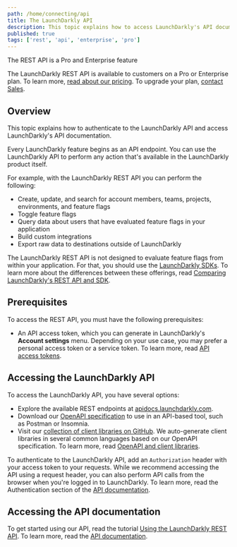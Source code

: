 ```yaml
---
path: /home/connecting/api
title: The LaunchDarkly API
description: This topic explains how to access LaunchDarkly's API documentation.
published: true
tags: ['rest', 'api', 'enterprise', 'pro']
---
```


<Callout intent="primary">
<CalloutTitle>The REST API is a Pro and Enterprise feature</CalloutTitle>
<CalloutDescription>

The LaunchDarkly REST API is available to customers on a Pro or Enterprise plan. To learn more, [read about our pricing](https://launchdarkly.com/pricing/). To upgrade your plan, [contact Sales](https://launchdarkly.com/contact-sales/).

</CalloutDescription>
</Callout>

## Overview

This topic explains how to authenticate to the LaunchDarkly API and access LaunchDarkly's API documentation.

Every LaunchDarkly feature begins as an API endpoint. You can use the LaunchDarkly API to perform any action that's available in the LaunchDarkly product itself.

For example, with the LaunchDarkly REST API you can perform the following:

* Create, update, and search for account members, teams, projects, environments, and feature flags
* Toggle feature flags
* Query data about users that have evaluated feature flags in your application
* Build custom integrations
* Export raw data to destinations outside of LaunchDarkly

The LaunchDarkly REST API is not designed to evaluate feature flags from within your application. For that, you should use the [LaunchDarkly SDKs](/home/sdk). To learn more about the differences between these offerings, read [Comparing LaunchDarkly's REST API and SDK](/guide/api/comparing-sdk-rest-api).

## Prerequisites

To access the REST API, you must have the following prerequisites:

* An API access token, which you can generate in LaunchDarkly's **Account settings** menu. Depending on your use case, you may prefer a personal access token or a service token. To learn more, read [API access tokens](/home/account-security/api-access-tokens).

## Accessing the LaunchDarkly API

To access the LaunchDarkly API, you have several options:

* Explore the available REST endpoints at [apidocs.launchdarkly.com](https://apidocs.launchdarkly.com/).
* Download our [OpenAPI specification](https://app.launchdarkly.com/api/v2/openapi.json) to use in an API-based tool, such as Postman or Insomnia.
* Visit our [collection of client libraries on GitHub](https://github.com/search?q=topic%3Alaunchdarkly-api+org%3Alaunchdarkly&type=Repositories). We auto-generate client libraries in several common languages based on our OpenAPI specification. To learn more, read [OpenAPI and client libraries](https://apidocs.launchdarkly.com/#section/Overview/OpenAPI-(Swagger)-and-client-libraries).

To authenticate to the LaunchDarkly API, add an `Authorization` header with your access token to your requests. While we recommend accessing the API using a request header, you can also perform API calls from the browser when you're logged in to LaunchDarkly. To learn more, read the Authentication section of the [API documentation](https://apidocs.launchdarkly.com/#section/Authentication).

## Accessing the API documentation

To get started using our API, read the tutorial [Using the LaunchDarkly REST API](/guides/api/rest-api). To learn more, read the [API documentation](https://apidocs.launchdarkly.com/).
